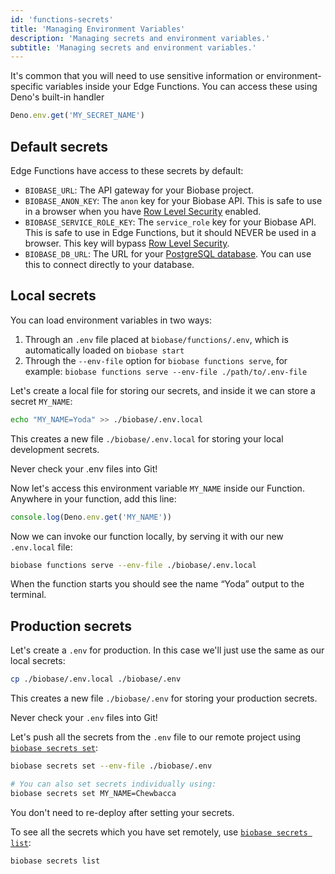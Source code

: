 ```yaml
---
id: 'functions-secrets'
title: 'Managing Environment Variables'
description: 'Managing secrets and environment variables.'
subtitle: 'Managing secrets and environment variables.'
---
```


It's common that you will need to use sensitive information or environment-specific variables inside your Edge Functions. You can access these using Deno's built-in handler

```js
Deno.env.get('MY_SECRET_NAME')
```

## Default secrets

Edge Functions have access to these secrets by default:

- `BIOBASE_URL`: The API gateway for your Biobase project.
- `BIOBASE_ANON_KEY`: The `anon` key for your Biobase API. This is safe to use in a browser when you have [Row Level Security](/docs/guides/database/postgres/row-level-security) enabled.
- `BIOBASE_SERVICE_ROLE_KEY`: The `service_role` key for your Biobase API. This is safe to use in Edge Functions, but it should NEVER be used in a browser. This key will bypass [Row Level Security](/docs/guides/database/postgres/row-level-security).
- `BIOBASE_DB_URL`: The URL for your [PostgreSQL database](/docs/guides/database). You can use this to connect directly to your database.

## Local secrets

You can load environment variables in two ways:

1. Through an `.env` file placed at `biobase/functions/.env`, which is automatically loaded on `biobase start`
2. Through the `--env-file` option for `biobase functions serve`, for example: `biobase functions serve --env-file ./path/to/.env-file`

Let's create a local file for storing our secrets, and inside it we can store a secret `MY_NAME`:

```bash
echo "MY_NAME=Yoda" >> ./biobase/.env.local
```

This creates a new file `./biobase/.env.local` for storing your local development secrets.

<Admonition type="caution">

Never check your .env files into Git!

</Admonition>

Now let's access this environment variable `MY_NAME` inside our Function. Anywhere in your function, add this line:

```jsx
console.log(Deno.env.get('MY_NAME'))
```

Now we can invoke our function locally, by serving it with our new `.env.local` file:

```bash
biobase functions serve --env-file ./biobase/.env.local
```

When the function starts you should see the name “Yoda” output to the terminal.

## Production secrets

Let's create a `.env` for production. In this case we'll just use the same as our local secrets:

```bash
cp ./biobase/.env.local ./biobase/.env
```

This creates a new file `./biobase/.env` for storing your production secrets.

<Admonition type="caution">

Never check your `.env` files into Git!

</Admonition>

Let's push all the secrets from the `.env` file to our remote project using [`biobase secrets set`](/docs/reference/cli/usage#biobase-secrets-set):

```bash
biobase secrets set --env-file ./biobase/.env

# You can also set secrets individually using:
biobase secrets set MY_NAME=Chewbacca
```

You don't need to re-deploy after setting your secrets.

To see all the secrets which you have set remotely, use [`biobase secrets list`](/docs/reference/cli/usage#biobase-secrets-list):

```bash
biobase secrets list
```
